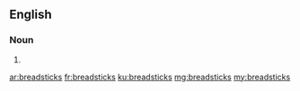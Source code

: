 ==English==

===Noun===
{{head|en|plural}}

# {{plural of|breadstick|lang=en}}

[[ar:breadsticks]]
[[fr:breadsticks]]
[[ku:breadsticks]]
[[mg:breadsticks]]
[[my:breadsticks]]